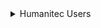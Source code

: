 <details>
<summary>Humanitec Users</summary>

```json showLineNumbers
{
    "identifier": "humanitecUser",
    "title": "Humanitec User",
    "icon": "User",
    "schema": {
      "properties": {
        "email": {
          "title": "Email",
          "description": "The email address of the user",
          "type": "string",
          "icon": "User",
          "format": "user"
        },
        "role": {
          "title": "Role",
          "description": "The role of the user in the organization",
          "type": "string",
          "icon": "Role"
        },
        "invite": {
          "title": "Invite Status",
          "description": "The status of the user's invitation",
          "type": "string",
          "icon": "DefaultProperty"
        },
        "createdAt": {
          "title": "Created At",
          "description": "The date and time when the user was created",
          "type": "string",
          "format": "date-time",
          "icon": "DefaultProperty"
        }
      },
      "required": []
    },
    "mirrorProperties": {},
    "calculationProperties": {},
    "aggregationProperties": {},
    "relations": {
      "humanitecGroup": {
        "title": "Groups",
        "target": "humanitecGroup",
        "required": false,
        "many": true
      }
    }
}
```

</details>
